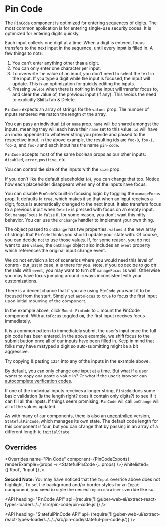 <!--
Copyright (c) 2018-2019 Uber Technologies, Inc.

This source code is licensed under the MIT license found in the
LICENSE file in the root directory of this source tree.
-->





# Pin Code

The `PinCode` component is optimized for entering sequences of digits.
The most common application is for entering single-use security codes.
It is optimized for entering digits quickly.

<Example title="Basic usage" path="pin-code/basic.js">
  <PinCodeBasic />
</Example>

Each input collects one digit at a time.
When a digit is entered, focus transfers to the next input in the sequence, until every input is filled in.
A few things to note:

1. You canʼt enter anything other than a digit.
2. You can only enter one character per input.
3. To overwrite the value of an input, you donʼt need to select the text in the input. If you type a digit while the input is focused, the input will update. This is an optimization for quickly editing the inputs.
4. Pressing `Delete` when there is nothing in the input will transfer focus to, and clear the value of, the previous input (if any). This avoids the need to explicitly Shift+Tab & Delete.

<Example title="Code length" path="pin-code/length.js">
  <PinCodeLength />
</Example>

`PinCode` expects an array of strings for the `values` prop.
The number of inputs rendered will match the length of the array.

<Example title="Passing id and name" path="pin-code/id-and-name.js">
  <PinCodeIdAndName />
</Example>

You can pass an individual `id` or `name` prop.
`name` will be shared amongst the inputs, meaning they will each have their `name` set to this value.
`id` will have an index appended to whatever string you provide and passed to the respective input.
In the above example, the resulting ids are `foo-0`, `foo-1`, `foo-2`, and `foo-3` and each input has the name `pin-code`.

<Example title="States" path="pin-code/states.js">
  <PinCodeStates />
</Example>

`PinCode` accepts most of the same boolean props as our other inputs: `disabled`, `error`, `positive`, etc.

<Example title="Sizes" path="pin-code/size.js">
  <PinCodeSizes />
</Example>

You can control the size of the inputs with the `size` prop.

<Example title="Changing the placeholder" path="pin-code/placeholder.js">
  <PinCodePlaceholder />
</Example>

If you donʼt like the default placeholder (`○`), you can change that too.
Notice how each placeholder disappears when any of the inputs have focus.

<Example title="Disable focus management" path="pin-code/no-tab.js">
  <PinCodeNoTab />
</Example>

You can disable `PinCode`ʼs built-in focusing logic by toggling the `manageFocus` prop.
It defaults to `true`, which makes it so that when an input receives a digit, focus is automatically changed to the next input.
It also transfers focus to a previous input when `Delete` is pressed with focus on an empty input.
Set `manageFocus` to `false` if, for some reason, you donʼt want this nifty behavior.
You can use the `onChange` handler to implement your own thing.

<Example title="The main Event" path="pin-code/event.js">
  <PinCodeEvent />
</Example>

The object passed to `onChange` has two properties.
`values` is the new array of strings that `PinCode` thinks you should update your state with.
Of course, you can decide not to use those values.
If, for some reason, you do not want to use `values`, the `onChange` object also includes an `event` property which references the original input change event.

We do not envision a lot of scenarios where you would need this level of control- but just in case, it is there for you.
Note, if you do decide to go off the rails with `event`, you may want to turn off `manageFocus` as well.
Otherwise you may have focus jumping around in ways inconsistent with your customizations.

<Example title="Autofocus" path="pin-code/autofocus.js">
  <PinCodeAutofocus />
</Example>

There is a decent chance that if you are using `PinCode` you want it to be focused from the start.
Simply set `autoFocus` to `true` to focus the first input upon initial mounting of the component.

In the example above, click `Mount PinCode` to ...mount the PinCode component.
With `autoFocus` toggled on, the first input receives focus immediately.

<Example title="Once things are filled in" path="pin-code/completion.js">
  <PinCodeCompletion />
</Example>

It is a common pattern to immediately submit the userʼs input once the full pin code has been entered.
In the above example, we shift focus to the submit button once all of our inputs have been filled in.
Keep in mind that folks may have mistyped a digit so auto-submitting might be a bit aggressive.

<Example title="Autocomplete and Copy + Paste" path="pin-code/basic.js">
  <PinCodeBasic />
</Example>

Try copying & pasting `1234` into any of the inputs in the example above.

By default, you can only change one input at a time.
But what if a user wants to copy and paste a value in?
Or what if the userʼs browser can [autocomplete verification codes](https://developer.apple.com/documentation/security/password_autofill/enabling_password_autofill_on_an_html_input_element#3001194).

If one of the individual inputs receives a longer string, `PinCode` does some basic validation (is the length right? does it contain only digits?) to see if it can fill all the inputs.
If things seem promising, `PinCode` will call `onChange` will all of the values updated.

<Example title="Stateful (uncontrolled) usage" path="pin-code/stateful.js">
  <PinCodeStateful />
</Example>

As with many of our components, there is also an [uncontrolled](https://reactjs.org/docs/uncontrolled-components.html) version, `StatefulPinCode`, which manages its own state. The default code length for this component is four, but you can change that by passing in an array of a different length to `initialState`.

## Overrides

<Overrides
  name="Pin Code"
  component={PinCodeExports}
  renderExample={props => <StatefulPinCode {...props} />}
  whitelisted={['Root', 'Input']}
/>

**Second Note:** You may have noticed that the `Input` override above does not highlight.
To set the background and/or border styles for an `Input` component, you need to style the nested `InputContainer` override like so:

<Example title="Overriding the Input" path="pin-code/override.js">
  <PinCodeOverride />
</Example>

<API
  heading="PinCode API"
  api={require('!!@uber-web-ui/extract-react-types-loader!../../../src/pin-code/pin-code.js')}
/>

<API
  heading="StatefulPinCode API"
  api={require('!!@uber-web-ui/extract-react-types-loader!../../../src/pin-code/stateful-pin-code.js')}
/>
